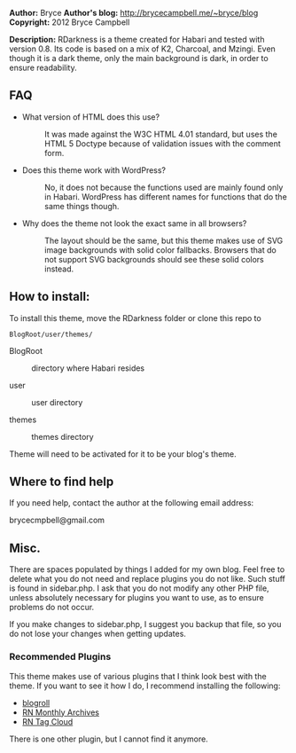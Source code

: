 '''Author:''' Bryce
'''Author's blog:''' http://brycecampbell.me/~bryce/blog
'''Copyright:''' 2012 Bryce Campbell

'''Description:''' RDarkness is a theme created for Habari and tested with version 0.8. Its code is based on a mix of K2, Charcoal, and Mzingi. Even though it is a dark theme, only the main background is dark, in order to ensure readability.

==FAQ==

<ul>
<li>
<dl>
<dt>What version of HTML does this use?</dt>
<dd>It was made against the W3C HTML 4.01 standard, but uses the HTML 5 Doctype because of validation issues with the comment form.
</dd>
</dl>
</li>
<li>
<dl>
<dt>Does this theme work with WordPress?</dt>
<dd>No, it does not because the functions used are mainly found only in Habari. WordPress has different names for functions that do the same things though.
</dd>
</dl>
</li>
<li>
<dl>
<dt>Why does the theme not look the exact same in all browsers?</dt>
<dd>The layout should be the same, but this theme makes use of SVG image backgrounds with solid color fallbacks. Browsers that do not support SVG backgrounds should see these solid colors instead.
</dd>
</dl>
</li>
</ul>

==How to install:==

To install this theme, move the RDarkness folder or clone this repo to

<pre>
BlogRoot/user/themes/
</pre>

<dl>
<dt>BlogRoot</dt>  <dd>directory where Habari resides</dd>

<dt>user</dt> <dd>user directory</dd>

<dt>themes</dt>  <dd>themes directory</dd>
</dl>

Theme will need to be activated for it to be your blog's theme.


==Where to find help==

If you need help, contact the author at the following email address:

brycecmpbell@gmail.com

==Misc.==

There are spaces populated by things I added for my own blog. Feel free to delete what you do not need and replace plugins you do not like. Such stuff is found in sidebar.php. I ask that you do not modify any other PHP file, unless absolutely necessary for plugins you want to use, as to ensure problems do not occur.

If you make changes to sidebar.php, I suggest you backup that file, so you do not lose your changes when getting updates.

===Recommended Plugins===

This theme makes use of various plugins that I think look best with the theme. If you want to see it how I do, I recommend installing the following:

<ul>
<li>[https://github.com/habari-extras/blogroll blogroll]</li>
<li>[http://blog.tinyau.net/archives/2007/09/22/habari-rn-monthly-archives-plugin RN Monthly Archives]</li>
<li>[http://blog.tinyau.net/archives/2007/08/30/habari-rn-tag-cloud-plugin RN Tag Cloud]</li>
</ul>

There is one other plugin, but I cannot find it anymore.
